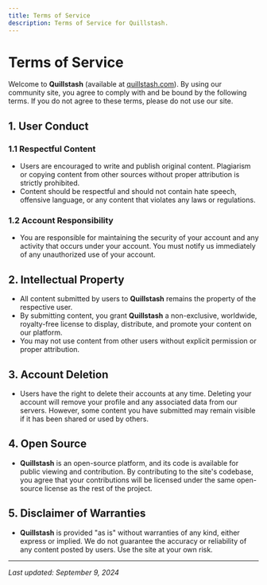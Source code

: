 ```yaml
---
title: Terms of Service
description: Terms of Service for Quillstash.
---
```


# Terms of Service

Welcome to **Quillstash** (available at [quillstash.com](https://quillstash.com)). By using our community site, you agree to comply with and be bound by the following terms. If you do not agree to these terms, please do not use our site.

## 1. User Conduct

### 1.1 Respectful Content
- Users are encouraged to write and publish original content. Plagiarism or copying content from other sources without proper attribution is strictly prohibited.
- Content should be respectful and should not contain hate speech, offensive language, or any content that violates any laws or regulations.

### 1.2 Account Responsibility
- You are responsible for maintaining the security of your account and any activity that occurs under your account. You must notify us immediately of any unauthorized use of your account.

## 2. Intellectual Property

- All content submitted by users to **Quillstash** remains the property of the respective user.
- By submitting content, you grant **Quillstash** a non-exclusive, worldwide, royalty-free license to display, distribute, and promote your content on our platform.
- You may not use content from other users without explicit permission or proper attribution.

## 3. Account Deletion

- Users have the right to delete their accounts at any time. Deleting your account will remove your profile and any associated data from our servers. However, some content you have submitted may remain visible if it has been shared or used by others.

## 4. Open Source

- **Quillstash** is an open-source platform, and its code is available for public viewing and contribution. By contributing to the site's codebase, you agree that your contributions will be licensed under the same open-source license as the rest of the project.

## 5. Disclaimer of Warranties

- **Quillstash** is provided "as is" without warranties of any kind, either express or implied. We do not guarantee the accuracy or reliability of any content posted by users. Use the site at your own risk.

---

_Last updated: September 9, 2024_
